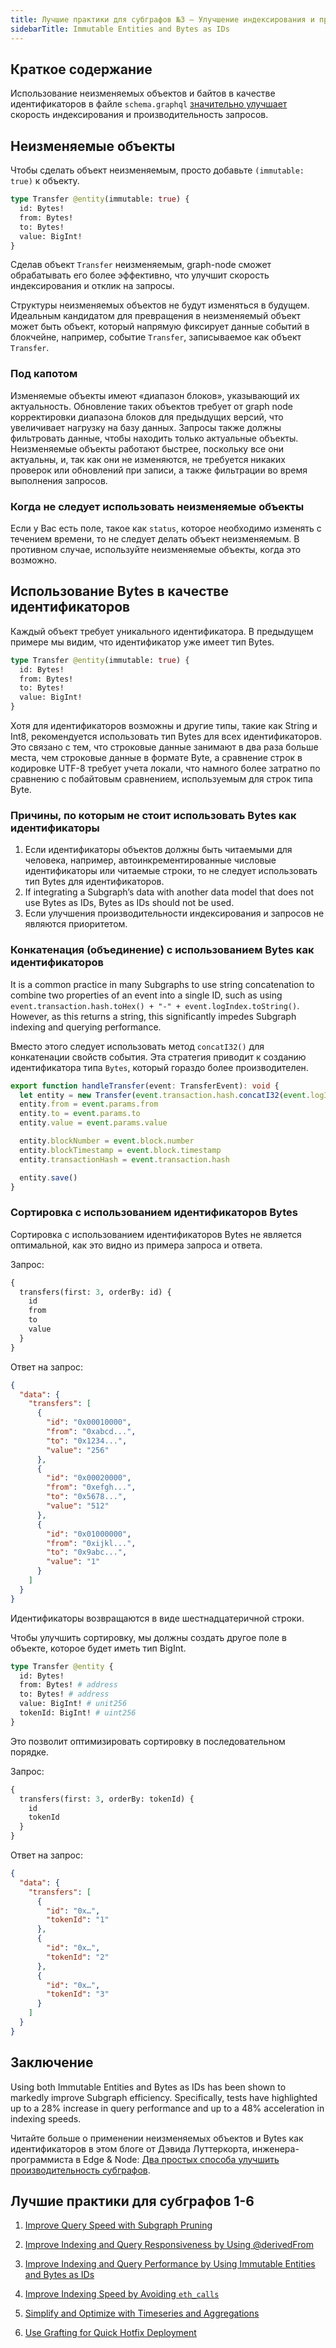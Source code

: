 ```yaml
---
title: Лучшие практики для субграфов №3 – Улучшение индексирования и производительности запросов с использованием неизменяемых объектов и байтов в качестве идентификаторов
sidebarTitle: Immutable Entities and Bytes as IDs
---
```


## Краткое содержание

Использование неизменяемых объектов и байтов в качестве идентификаторов в файле `schema.graphql` [значительно улучшает](https://thegraph.com/blog/two-simple-subgraph-performance-improvements/) скорость индексирования и производительность запросов.

## Неизменяемые объекты

Чтобы сделать объект неизменяемым, просто добавьте `(immutable: true)` к объекту.

```graphql
type Transfer @entity(immutable: true) {
  id: Bytes!
  from: Bytes!
  to: Bytes!
  value: BigInt!
}
```

Сделав объект `Transfer` неизменяемым, graph-node сможет обрабатывать его более эффективно, что улучшит скорость индексирования и отклик на запросы.

Структуры неизменяемых объектов не будут изменяться в будущем. Идеальным кандидатом для превращения в неизменяемый объект может быть объект, который напрямую фиксирует данные событий в блокчейне, например, событие `Transfer`, записываемое как объект `Transfer`.

### Под капотом

Изменяемые объекты имеют «диапазон блоков», указывающий их актуальность. Обновление таких объектов требует от graph node корректировки диапазона блоков для предыдущих версий, что увеличивает нагрузку на базу данных. Запросы также должны фильтровать данные, чтобы находить только актуальные объекты. Неизменяемые объекты работают быстрее, поскольку все они актуальны, и, так как они не изменяются, не требуется никаких проверок или обновлений при записи, а также фильтрации во время выполнения запросов.

### Когда не следует использовать неизменяемые объекты

Если у Вас есть поле, такое как `status`, которое необходимо изменять с течением времени, то не следует делать объект неизменяемым. В противном случае, используйте неизменяемые объекты, когда это возможно.

## Использование Bytes в качестве идентификаторов

Каждый объект требует уникального идентификатора. В предыдущем примере мы видим, что идентификатор уже имеет тип Bytes.

```graphql
type Transfer @entity(immutable: true) {
  id: Bytes!
  from: Bytes!
  to: Bytes!
  value: BigInt!
}
```

Хотя для идентификаторов возможны и другие типы, такие как String и Int8, рекомендуется использовать тип Bytes для всех идентификаторов. Это связано с тем, что строковые данные занимают в два раза больше места, чем строковые данные в формате Byte, а сравнение строк в кодировке UTF-8 требует учета локали, что намного более затратно по сравнению с побайтовым сравнением, используемым для строк типа Byte.

### Причины, по которым не стоит использовать Bytes как идентификаторы

1. Если идентификаторы объектов должны быть читаемыми для человека, например, автоинкрементированные числовые идентификаторы или читаемые строки, то не следует использовать тип Bytes для идентификаторов.
2. If integrating a Subgraph’s data with another data model that does not use Bytes as IDs, Bytes as IDs should not be used.
3. Если улучшения производительности индексирования и запросов не являются приоритетом.

### Конкатенация (объединение) с использованием Bytes как идентификаторов

It is a common practice in many Subgraphs to use string concatenation to combine two properties of an event into a single ID, such as using `event.transaction.hash.toHex() + "-" + event.logIndex.toString()`. However, as this returns a string, this significantly impedes Subgraph indexing and querying performance.

Вместо этого следует использовать метод `concatI32()` для конкатенации свойств события. Эта стратегия приводит к созданию идентификатора типа `Bytes`, который гораздо более производителен.

```typescript
export function handleTransfer(event: TransferEvent): void {
  let entity = new Transfer(event.transaction.hash.concatI32(event.logIndex.toI32()))
  entity.from = event.params.from
  entity.to = event.params.to
  entity.value = event.params.value

  entity.blockNumber = event.block.number
  entity.blockTimestamp = event.block.timestamp
  entity.transactionHash = event.transaction.hash

  entity.save()
}
```

### Сортировка с использованием идентификаторов Bytes

Сортировка с использованием идентификаторов Bytes не является оптимальной, как это видно из примера запроса и ответа.

Запрос:

```graphql
{
  transfers(first: 3, orderBy: id) {
    id
    from
    to
    value
  }
}
```

Ответ на запрос:

```json
{
  "data": {
    "transfers": [
      {
        "id": "0x00010000",
        "from": "0xabcd...",
        "to": "0x1234...",
        "value": "256"
      },
      {
        "id": "0x00020000",
        "from": "0xefgh...",
        "to": "0x5678...",
        "value": "512"
      },
      {
        "id": "0x01000000",
        "from": "0xijkl...",
        "to": "0x9abc...",
        "value": "1"
      }
    ]
  }
}
```

Идентификаторы возвращаются в виде шестнадцатеричной строки.

Чтобы улучшить сортировку, мы должны создать другое поле в объекте, которое будет иметь тип BigInt.

```graphql
type Transfer @entity {
  id: Bytes!
  from: Bytes! # address
  to: Bytes! # address
  value: BigInt! # unit256
  tokenId: BigInt! # uint256
}
```

Это позволит оптимизировать сортировку в последовательном порядке.

Запрос:

```graphql
{
  transfers(first: 3, orderBy: tokenId) {
    id
    tokenId
  }
}
```

Ответ на запрос:

```json
{
  "data": {
    "transfers": [
      {
        "id": "0x…",
        "tokenId": "1"
      },
      {
        "id": "0x…",
        "tokenId": "2"
      },
      {
        "id": "0x…",
        "tokenId": "3"
      }
    ]
  }
}
```

## Заключение

Using both Immutable Entities and Bytes as IDs has been shown to markedly improve Subgraph efficiency. Specifically, tests have highlighted up to a 28% increase in query performance and up to a 48% acceleration in indexing speeds.

Читайте больше о применении неизменяемых объектов и Bytes как идентификаторов в этом блоге от Дэвида Луттеркорта, инженера-программиста в Edge & Node: [Два простых способа улучшить производительность субграфов](https://thegraph.com/blog/two-simple-subgraph-performance-improvements/).

## Лучшие практики для субграфов 1-6

1. [Improve Query Speed with Subgraph Pruning](/subgraphs/best-practices/pruning/)

2. [Improve Indexing and Query Responsiveness by Using @derivedFrom](/subgraphs/best-practices/derivedfrom/)

3. [Improve Indexing and Query Performance by Using Immutable Entities and Bytes as IDs](/subgraphs/best-practices/immutable-entities-bytes-as-ids/)

4. [Improve Indexing Speed by Avoiding `eth_calls`](/subgraphs/best-practices/avoid-eth-calls/)

5. [Simplify and Optimize with Timeseries and Aggregations](/subgraphs/best-practices/timeseries/)

6. [Use Grafting for Quick Hotfix Deployment](/subgraphs/best-practices/grafting-hotfix/)
